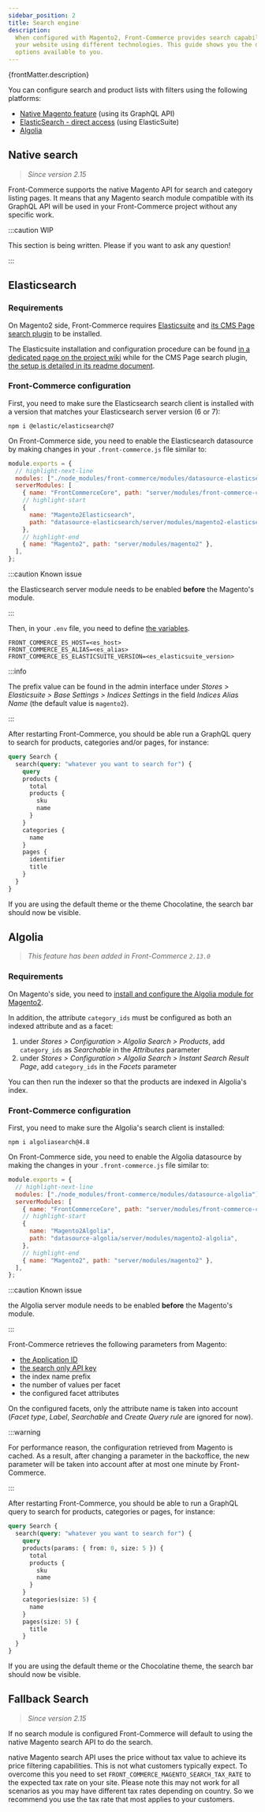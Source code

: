 ```yaml
---
sidebar_position: 2
title: Search engine
description:
  When configured with Magento2, Front-Commerce provides search capabilities for
  your website using different technologies. This guide shows you the different
  options available to you.
---
```


<p>{frontMatter.description}</p>


You can configure search and product lists with filters using the following
platforms:

- [Native Magento feature](#Native-search) (using its GraphQL API)
- [ElasticSearch - direct access](#Elasticsearch) (using ElasticSuite)
- [Algolia](#Algolia)

## Native search

> _Since version 2.15_

Front-Commerce supports the native Magento API for search and category listing
pages. It means that any Magento search module compatible with its GraphQL API
will be used in your Front-Commerce project without any specific work.

:::caution WIP

This section is being written. Please <ContactLink /> if you want to ask any
question!

:::

## Elasticsearch

### Requirements

On Magento2 side, Front-Commerce requires
[Elasticsuite](https://github.com/Smile-SA/elasticsuite) and
[its CMS Page search plugin](https://github.com/Smile-SA/magento2-module-elasticsuite-cms-search)
to be installed.

The Elasticsuite installation and configuration procedure can be found
[in a dedicated page on the project wiki](https://github.com/Smile-SA/elasticsuite/wiki/ModuleInstall)
while for the CMS Page search plugin,
[the setup is detailed in its readme document](https://github.com/Smile-SA/magento2-module-elasticsuite-cms-search#how-to-use).

### Front-Commerce configuration

First, you need to make sure the Elasticsearch search client is installed with a
version that matches your Elasticsearch server version (6 or 7):

```shell
npm i @elastic/elasticsearch@7
```

On Front-Commerce side, you need to enable the Elasticsearch datasource by
making changes in your `.front-commerce.js` file similar to:

```js title=".front-commerce.js"
module.exports = {
  // highlight-next-line
  modules: ["./node_modules/front-commerce/modules/datasource-elasticsearch"],
  serverModules: [
    { name: "FrontCommerceCore", path: "server/modules/front-commerce-core" },
    // highlight-start
    {
      name: "Magento2Elasticsearch",
      path: "datasource-elasticsearch/server/modules/magento2-elasticsearch",
    },
    // highlight-end
    { name: "Magento2", path: "server/modules/magento2" },
  ],
};
```

:::caution Known issue

the Elasticsearch server module needs to be enabled **before** the Magento's
module.

:::

Then, in your `.env` file, you need to define
[the variables](/docs/reference/environment-variables#Elasticsearch).

```shell title=".env"
FRONT_COMMERCE_ES_HOST=<es_host>
FRONT_COMMERCE_ES_ALIAS=<es_alias>
FRONT_COMMERCE_ES_ELASTICSUITE_VERSION=<es_elasticsuite_version>
```

:::info

The prefix value can be found in the admin interface under _Stores >
Elasticsuite > Base Settings > Indices Settings_ in the field _Indices Alias
Name_ (the default value is `magento2`).

:::

After restarting Front-Commerce, you should be able run a GraphQL query to
search for products, categories and/or pages, for instance:

```graphql title="http://localhost:4000/playground"
query Search {
  search(query: "whatever you want to search for") {
    query
    products {
      total
      products {
        sku
        name
      }
    }
    categories {
      name
    }
    pages {
      identifier
      title
    }
  }
}
```

If you are using the default theme or the theme Chocolatine, the search bar
should now be visible.

## Algolia

> _This feature has been added in Front-Commerce `2.13.0`_

### Requirements

On Magento's side, you need to
[install and configure the Algolia module for Magento2](https://www.algolia.com/doc/integration/magento-2/getting-started/quick-start/?client=php#installation).

In addition, the attribute `category_ids` must be configured as both an indexed
attribute and as a facet:

1. under _Stores > Configuration > Algolia Search > Products_, add
   `category_ids` as _Searchable_ in the _Attributes_ parameter
1. under _Stores > Configuration > Algolia Search > Instant Search Result Page_,
   add `category_ids` in the _Facets_ parameter

You can then run the indexer so that the products are indexed in Algolia's
index.

### Front-Commerce configuration

First, you need to make sure the Algolia's search client is installed:

```shell
npm i algoliasearch@4.8
```

On Front-Commerce side, you need to enable the Algolia datasource by making the
changes in your `.front-commerce.js` file similar to:

```js title=".front-commerce.js"
module.exports = {
  // highlight-next-line
  modules: ["./node_modules/front-commerce/modules/datasource-algolia"],
  serverModules: [
    { name: "FrontCommerceCore", path: "server/modules/front-commerce-core" },
    // highlight-start
    {
      name: "Magento2Algolia",
      path: "datasource-algolia/server/modules/magento2-algolia",
    },
    // highlight-end
    { name: "Magento2", path: "server/modules/magento2" },
  ],
};
```

:::caution Known issue

the Algolia server module needs to be enabled **before** the Magento's module.

:::

Front-Commerce retrieves the following parameters from Magento:

- [the Application ID](https://www.algolia.com/doc/guides/sending-and-managing-data/send-and-update-your-data/how-to/importing-with-the-api/#application-id)
- [the search only API key](https://www.algolia.com/doc/guides/security/api-keys/#search-only-api-key)
- the index name prefix
- the number of values per facet
- the configured facet attributes

On the configured facets, only the attribute name is taken into account (_Facet
type_, _Label_, _Searchable_ and _Create Query rule_ are ignored for now).

:::warning

For performance reason, the configuration retrieved from Magento is cached. As a
result, after changing a parameter in the backoffice, the new parameter will be
taken into account after at most one minute by Front-Commerce.

:::

After restarting Front-Commerce, you should be able to run a GraphQL query to
search for products, categories or pages, for instance:

```graphql title="http://localhost:4000/playground"
query Search {
  search(query: "whatever you want to search for") {
    query
    products(params: { from: 0, size: 5 }) {
      total
      products {
        sku
        name
      }
    }
    categories(size: 5) {
      name
    }
    pages(size: 5) {
      title
    }
  }
}
```

If you are using the default theme or the Chocolatine theme, the search bar
should now be visible.

## Fallback Search

> _Since version 2.15_

If no search module is configured Front-Commerce will default to using the
native Magento search API to do the search.

native Magento search API uses the price without tax value to achieve its price
filtering capabilities. This is not what customers typically expect. To overcome
this you need to set `FRONT_COMMERCE_MAGENTO_SEARCH_TAX_RATE` to the expected
tax rate on your site. Please note this may not work for all scenarios as you
may have different tax rates depending on country. So we recommend you use the
tax rate that most applies to your customers.
